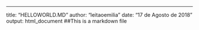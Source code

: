 ---
title: "HELLOWORLD.MD"
author: "leitaoemilia"
date: "17 de Agosto de 2018"
output: html_document
##This is a markdown file


